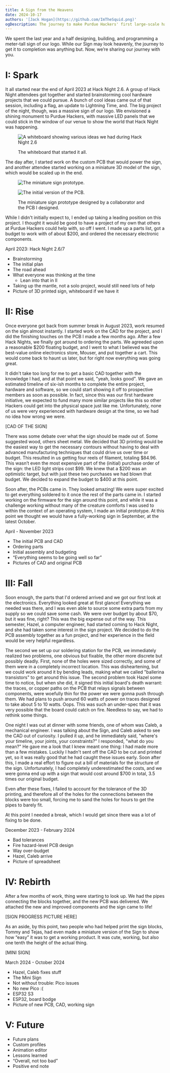 ```yaml
---
title: A Sign from the Heavens
date: 2024-10-17
authors: '[Jack Hogan](https://github.com/ImTheSquid.png)'
ogDescription: The journey to make Purdue Hackers' first large-scale hardware project.
---
```


We spent the last year and a half designing, building, and programming a meter-tall sign of our logo. While our Sign may look heavenly, the journey to get it to completion was anything but. Now, we’re sharing our journey with you.

# I: Spark

It all started near the end of April 2023 at Hack Night 2.6. A group of Hack Night attendees got together and started brainstorming cool hardware projects that we could pursue. A bunch of cool ideas came out of that session, including a flag, an update to Lightning Time, and. The big project of the night, though, was a massive sign of our logo. We envisioned a shining monument to Purdue Hackers, with massive LED panels that we could stick in the window of our venue to show the world that Hack Night was happening.

<figure className="text-sm text-center font-main">

![A whiteboard showing various ideas we had during Hack Night 2.6](/posts/sign/whiteboard.jpg)

<figcaption>The whiteboard that started it all.</figcaption>
</figure>

The day after, I started work on the custom PCB that would power the sign, and another attendee started working on a miniature 3D model of the sign, which would be scaled up in the end.

<figure className="text-sm text-center font-main">

<div className="grid grid-cols-2 gap-2">

![The miniature sign prototype.](/posts/sign/prototype.jpg)

![The initial version of the PCB.](/posts/sign/pcbinitial.png)

</div>

<figcaption>The miniature sign prototype designed by a collaborator and the PCB I designed.</figcaption>
</figure>

While I didn't initially expect to, I ended up taking a leading position on this project. I thought it would be good to have a project of my own that others at Purdue Hackers could help with, so off I went. I made up a parts list, got a budget to work with of about $200, and ordered the necessary electronic components.

April 2023: Hack Night 2.6/7

- Brainstorming
- The initial plan
- The road ahead
- What everyone was thinking at the time
  - Lean into that in II
- Taking up the mantle, not a solo project, would still need lots of help
- Picture of 3D printed sign, whiteboard if we have it

# II: Rise

Once everyone got back from summer break in August 2023, work resumed on the sign almost instantly. I started work on the CAD for the project, and I did the finishing touches on the PCB I made a few months ago. After a few Hack Nights, we finally got around to ordering the parts. We agreeded upon a reasonable $200 floating budget, and I went to what I believed was the best-value online electronics store, Mouser, and put together a cart. This would come back to haunt us later, but for right now everything was going great.

It didn't take too long for me to get a basic CAD together with the knowledge I had, and at that point we said, "yeah, looks good". We gave an estimated timeline of six-ish months to complete the entire project, hardware and software, so we could start showing it off to prospective members as soon as possible. In fact, since this was our first hardware initiative, we expected to fund many more similar projects like this so other Hackers could get into the physical space just like me. Unfortunately, none of us were very experienced with hardware design at the time, so we had no idea how wrong we were.

[CAD OF THE SIGN]

There was some debate over what the sign should be made out of. Some suggested wood, others sheet metal. We decided that 3D printing would be the easiest way to get the necessary contours without having to deal with advanced manufacturing techniques that could drive us over time or budget. This resulted in us getting four reels of filament, totaling $84.96. This wasn’t even the most expensive part of the (initial) purchase order of the sign: the LED light strips cost $99. We knew that a $200 was an optimistic target, but with just these two purchases we had blown that budget. We decided to expand the budget to $400 at this point.

Soon after, the PCBs came in. They looked amazing! We were super excited to get everything soldered to it once the rest of the parts came in. I started working on the firmware for the sign around this point, and while it was a challenge working without many of the creature comforts I was used to within the context of an operating system, I made an initial prototype. At this point we thought we would have a fully-working sign in September, at the latest October.

April - November 2023

- The initial PCB and CAD
- Ordering parts
- Initial assembly and budgeting
- “Everything seems to be going well so far”
- Pictures of CAD and original PCB

# III: Fall

Soon enough, the parts that I'd ordered arrived and we got our first look at the electronics. Everything looked great at first glance! Everything we needed was there, and I was even able to source some extra parts from my supply so we could save some cash. We were over budget by about $70, but it was fine, right? This was the big expense out of the way. This semester, Hazel, a computer engineer, had started coming to Hack Night, and she had taken some interest in the sign project. We decided to do the PCB assembly together as a fun project, and her experience in the field would be very helpful regardless.

The second we set up our soldering station for the PCB, we immediately realized two problems, one obvious but fixable, the other more discrete but possibly deadly. First, none of the holes were sized correctly, and some of them were in a completely incorrect location. This was disheartening, but we could work around it by bending leads, making what we called "ballerina transistors" to get around this issue. The second problem took Hazel some time to notice, but when she did, it signed this initial board's death warrant: the traces, or copper paths on the PCB that relays signals between components, were woefully thin for the power we were gonna push through them. We had plans to push around 60 watts of power on traces designed to take about 5 to 10 watts. Oops. This was such an under-spec that it was very possible that the board could catch on fire. Needless to say, we had to rethink some things.

One night I was out at dinner with some friends, one of whom was Caleb, a mechanical engineer. I was talking about the Sign, and Caleb asked to see the CAD out of curiosity. I pulled it up, and he immediately said, "where's your timeline, your joints, your constraints?" I responded, "what do you mean?" He gave me a look that I knew meant one thing: I had made more than a few mistakes. Luckily I hadn't sent off the CAD to be cut and printed yet, so it was really good that he had caught these issues early. Soon after this, I made a real effort to figure out a bill of materials for the structure of the sign. Unfortunately, I had completely underestimated the costs, and we were gonna end up with a sign that would cost around $700 in total, 3.5 times our original budget.

Even after these fixes, I failed to account for the tolerance of the 3D printing, and therefore all of the holes for the connections between the blocks were too small, forcing me to sand the holes for hours to get the pipes to barely fit.

At this point I needed a break, which I would get since there was a lot of fixing to be done.

December 2023 - February 2024

- Bad tolerances
- Fire hazard-level PCB design
- Way over-budget
- Hazel, Caleb arrive
- Picture of spreadsheet

# IV: Rebirth

After a few months of work, thing were starting to look up. We had the pipes connecting the blocks together, and the new PCB was delivered. We attached the new and improved components and the sign came to life!

[SIGN PROGRESS PICTURE HERE]

As an aside, by this point, two people who had helped print the sign blocks, Tommy and Tejas, had even made a miniature version of the Sign to show how “easy” it was to get a working product. It was cute, working, but also one tenth the height of the actual thing.

[MINI SIGN]



March 2024 - October 2024

- Hazel, Caleb fixes stuff
- The Mini Sign
- Not without trouble: Pico issues
- No new Pico :(
- ESP32 S3
- ESP32, board bodge
- Picture of new PCB, CAD, working sign

# V: Future

- Future plans
- Custom profiles
- Animation editor
- Lessons learned
- “Overall, not too bad”
- Positive end note

